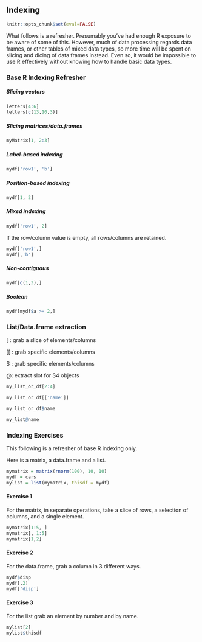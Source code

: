 ## Indexing

```r
knitr::opts_chunk$set(eval=FALSE)
```

What follows is a refresher.  Presumably you've had enough R exposure to be aware of some of this. However, much of data processing regards data frames, or other tables of mixed data types, so more time will be spent on slicing and dicing of data frames instead.  Even so, it would be impossible to use R effectively without knowing how to handle basic data types.

### Base R Indexing Refresher

##### Slicing vectors

```r
letters[4:6]
letters[c(13,10,3)]
```

##### Slicing matrices/data.frames

```r
myMatrix[1, 2:3]
```


##### Label-based indexing

```r
mydf['row1', 'b']
```

##### Position-based indexing

```r
mydf[1, 2]
```


##### Mixed indexing

```r
mydf['row1', 2]
```

If the row/column value is empty, all rows/columns are retained.

```r
mydf['row1',]
mydf[,'b']
```


##### Non-contiguous

```r
mydf[c(1,3),]
```

##### Boolean

```r
mydf[mydf$a >= 2,]
```


### List/Data.frame extraction

<span class="func">[</span> : grab a slice of elements/columns

<span class="func">[[</span> : grab specific elements/columns

<span class="func">$</span> : grab specific elements/columns

<span class="func">@</span>: extract slot for S4 objects

```r
my_list_or_df[2:4]
```


```r
my_list_or_df[['name']]
```

```r
my_list_or_df$name
```

```r
my_list@name
```


### Indexing Exercises

This following is a refresher of base R indexing only.

Here is a <span class="objclass">matrix</span>, a <span class="objclass">data.frame</span> and a <span class="objclass">list</span>.

```r
mymatrix = matrix(rnorm(100), 10, 10)
mydf = cars
mylist = list(mymatrix, thisdf = mydf)
```

#### Exercise 1

For the <span class="objclass">matrix</span>, in separate operations, take a slice of rows, a selection of columns, and a single element.

```r
mymatrix[1:5, ]
mymatrix[, 1:5]
mymatrix[1,2]
```

#### Exercise 2

For the <span class="objclass">data.frame</span>, grab a column in 3 different ways.

```r
mydf$disp
mydf[,2]
mydf['disp']
```

#### Exercise 3

For the <span class="objclass">list</span> grab an element by number and by name.

```r
mylist[2]
mylist$thisdf
```
